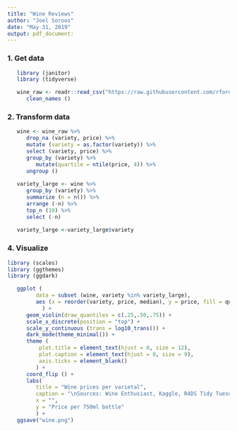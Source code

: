 ```yaml
---
title: "Wine Reviews"
author: "Joel Soroos"
date: "May 31, 2019"
output: pdf_document:
---
```


### 1. Get data
```r

   library (janitor)  
   library (tidyverse)

   wine_raw <- readr::read_csv("https://raw.githubusercontent.com/rfordatascience/tidytuesday/master/data/2019/2019-05-28/winemag-data-130k-v2.csv") %>%
      clean_names ()

```


### 2. Transform data
```r

   wine <- wine_raw %>%
      drop_na (variety, price) %>%
      mutate (variety = as.factor(variety)) %>%
      select (variety, price) %>%
      group_by (variety) %>%
         mutate(quartile = ntile(price, 4)) %>%
      ungroup ()
      
   variety_large <- wine %>%
      group_by (variety) %>%
      summarize (n = n()) %>%
      arrange (-n) %>%
      top_n (10) %>%
      select (-n)
   
   variety_large <-variety_large$variety

```

### 4. Visualize
```r

library (scales)
library (ggthemes)
library (ggdark)

   ggplot (
         data = subset (wine, variety %in% variety_large),
         aes (x = reorder(variety, price, median), y = price, fill = quartile)
           ) +
      geom_violin(draw_quantiles = c(.25,.50,.75)) +
      scale_x_discrete(position = "top") +
      scale_y_continuous (trans = log10_trans()) +
      dark_mode(theme_minimal()) +
      theme (
          plot.title = element_text(hjust = 0, size = 12),
          plot.caption = element_text(hjust = 0, size = 9),
          axis.ticks = element_blank()
         ) +
      coord_flip () +
      labs(
         title = "Wine prices per varietal",
         caption = "\nSources: Wine Enthusiast, Kaggle, R4DS Tidy Tuesday\nVisualization: Joel Soroos (Twitter: @soroosj)",
         x = "",
         y = "Price per 750ml bottle"
         ) +
   ggsave("wine.png")

```
